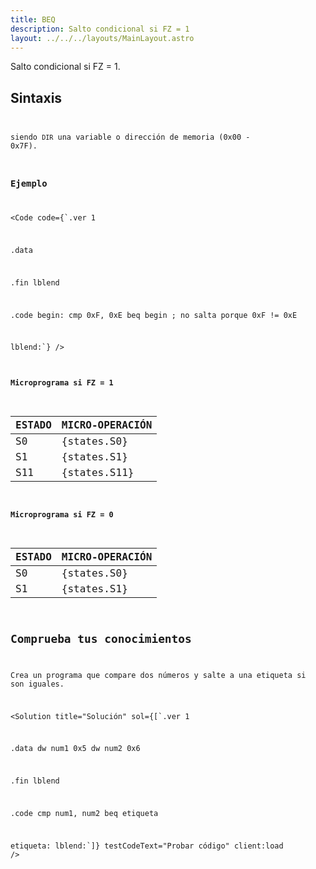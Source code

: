 ```yaml
---
title: BEQ
description: Salto condicional si FZ = 1
layout: ../../../layouts/MainLayout.astro
---
```



Salto condicional si FZ = 1.

## Sintaxis


<Code
  code="BEQ <DIR>"
  testCodeText="Probar código"
  client:load
/>

siendo `DIR` una variable o dirección de memoria (0x00 - 0x7F).

### Ejemplo
<Code
  code={`.ver 1

.data

.fin	lblend

.code
begin:  cmp 0xF, 0xE
        beq begin ; no salta porque 0xF != 0xE

lblend:`}
/>
#### Microprograma si FZ = 1

| ESTADO | MICRO-OPERACIÓN |
| :----- | :-------------- |
| S0     | {states.S0}     |
| S1     | {states.S1}     |
| S11    | {states.S11}    |

#### Microprograma si FZ = 0

| ESTADO | MICRO-OPERACIÓN |
| :----- | :-------------- |
| S0     | {states.S0}     |
| S1     | {states.S1}     |

## Comprueba tus conocimientos

Crea un programa que compare dos números y salte a una etiqueta si son iguales.


<Solution
  title="Solución"
  sol={[`.ver 1

.data
dw num1 0x5
dw num2 0x6

.fin	lblend

.code
cmp num1, num2
beq etiqueta

etiqueta:
lblend:`]}
  testCodeText="Probar código"
  client:load
/>
